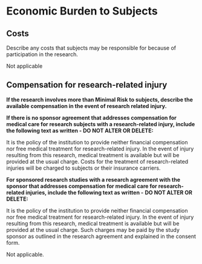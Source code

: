 # Economic Burden to Subjects

## Costs

::: {.instr_box}

Describe any costs that subjects may be responsible for because of
participation in the research.

:::

Not applicable

## Compensation for research-related injury

::: {.instr_box}

**If the research involves more than Minimal Risk to subjects,
describe the available compensation in the event of research related
injury.**

**If there is no sponsor agreement that addresses compensation for
medical care for research subjects with a research-related injury,
include the following text as written - DO NOT ALTER OR DELETE:**

It is the policy of the institution to provide neither financial
compensation nor free medical treatment for research-related injury.
In the event of injury resulting from this research, medical treatment
is available but will be provided at the usual charge. Costs for the
treatment of research-related injuries will be charged to subjects or
their insurance carriers.

**For sponsored research studies with a research agreement with the
sponsor that addresses compensation for medical care for
research-related injuries, include the following text as written -**
**DO NOT ALTER OR DELETE:**

It is the policy of the institution to provide neither financial
compensation nor free medical treatment for research-related injury.
In the event of injury resulting from this research, medical treatment
is available but will be provided at the usual charge. Such charges
may be paid by the study sponsor as outlined in the research agreement
and explained in the consent form.

:::

Not applicable.
